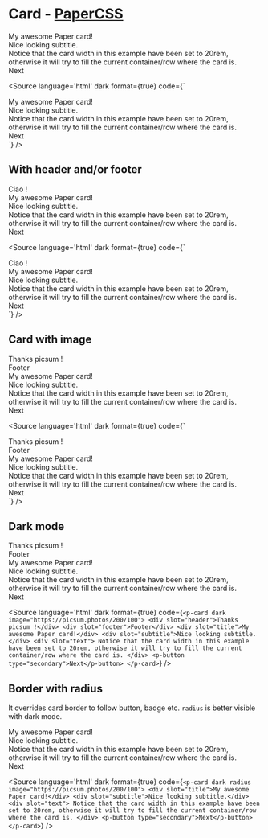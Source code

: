 
<Meta title="Components/Card/Overview" />

# Card - [PaperCSS](https://www.getpapercss.com/docs/components/cards/)

<div style={{ width: '20rem' }}>
    <p-card>
        <div slot="title">My awesome Paper card!</div>
        <div slot="subtitle">Nice looking subtitle.</div>
        <div slot="text"> Notice that the card width in this example have been set to 20rem, otherwise it will try to fill the current container/row where the card is. </div>
        <p-button type="secondary">Next</p-button>
    </p-card>
</div>

<Source language='html' dark format={true} code={`
<div style={{ width: '20rem' }}>
    <p-card>
        <div slot="title">My awesome Paper card!</div>
        <div slot="subtitle">Nice looking subtitle.</div>
        <div slot="text">
            Notice that the card width in this example have been set to 20rem, otherwise it will try to fill the current
            container/row where the card is.
        </div>
        <p-button type="secondary">Next</p-button>
    </p-card>
</div>
`} />

## With header and/or footer

<div style={{ width: '20rem' }}>
    <p-card>
        <div slot="header">Ciao !</div>
        <div slot="title">My awesome Paper card!</div>
        <div slot="subtitle">Nice looking subtitle.</div>
        <div slot="text"> Notice that the card width in this example have been set to 20rem, otherwise it will try to fill the current container/row where the card is. </div>
        <p-button type="secondary">Next</p-button>
    </p-card>
</div>

<Source language='html' dark format={true} code={`
<div style={{ width: '20rem' }}>
    <p-card>
        <div slot="header">Ciao !</div>
        <div slot="title">My awesome Paper card!</div>
        <div slot="subtitle">Nice looking subtitle.</div>
        <div slot="text">
            Notice that the card width in this example have been set to 20rem, otherwise it will try to fill the current
            container/row where the card is.
        </div>
        <p-button type="secondary">Next</p-button>
    </p-card>
</div>
`} />

## Card with image 

<div style={{ width: '20rem' }}>
    <p-card image="https://picsum.photos/200/100">
        <div slot="header">Thanks picsum !</div>
        <div slot="footer">Footer</div>
        <div slot="title">My awesome Paper card!</div>
        <div slot="subtitle">Nice looking subtitle.</div>
        <div slot="text"> Notice that the card width in this example have been set to 20rem, otherwise it will try to fill the current container/row where the card is. </div>
        <p-button type="secondary">Next</p-button>
    </p-card>
</div>

<Source language='html' dark format={true} code={`
<div style={{ width: '20rem' }}>
    <div style={{ width: '20rem' }}>
        <p-card image="https://picsum.photos/200/100">
            <div slot="header">Thanks picsum !</div>
            <div slot="footer">Footer</div>
            <div slot="title">My awesome Paper card!</div>
            <div slot="subtitle">Nice looking subtitle.</div>
            <div slot="text">
                Notice that the card width in this example have been set to 20rem, otherwise it will try to fill the current
                container/row where the card is.
            </div>
            <p-button type="secondary">Next</p-button>
        </p-card>
    </div>
</div>
`} />

## Dark mode

<div style={{ width: '20rem', padding : "10px", background : "#41403e" }}>
    <p-card dark image="https://picsum.photos/200/100">
        <div slot="header">Thanks picsum !</div>
        <div slot="footer">Footer</div>
        <div slot="title">My awesome Paper card!</div>
        <div slot="subtitle">Nice looking subtitle.</div>
        <div slot="text"> Notice that the card width in this example have been set to 20rem, otherwise it will try to fill the current container/row where the card is. </div>
        <p-button type="secondary">Next</p-button>
    </p-card>
</div>

<Source language='html' dark format={true} code={`
<p-card dark image="https://picsum.photos/200/100">
    <div slot="header">Thanks picsum !</div>
    <div slot="footer">Footer</div>
    <div slot="title">My awesome Paper card!</div>
    <div slot="subtitle">Nice looking subtitle.</div>
    <div slot="text"> Notice that the card width in this example have been set to 20rem, otherwise it will try to fill the current container/row where the card is. </div>
    <p-button type="secondary">Next</p-button>
</p-card>
`} />

## Border with radius

It overrides card border to follow button, badge etc. `radius` is better visible with dark mode.

<div style={{ width: '20rem', padding : "10px", background : "#41403e" }}>
    <p-card dark radius image="https://picsum.photos/200/100">
        <div slot="title">My awesome Paper card!</div>
        <div slot="subtitle">Nice looking subtitle.</div>
        <div slot="text"> Notice that the card width in this example have been set to 20rem, otherwise it will try to fill the current container/row where the card is. </div>
        <p-button type="secondary">Next</p-button>
    </p-card>
</div>

<Source language='html' dark format={true} code={`
<p-card dark radius image="https://picsum.photos/200/100">
    <div slot="title">My awesome Paper card!</div>
    <div slot="subtitle">Nice looking subtitle.</div>
    <div slot="text"> Notice that the card width in this example have been set to 20rem, otherwise it will try to fill the current container/row where the card is. </div>
    <p-button type="secondary">Next</p-button>
</p-card>
`} />